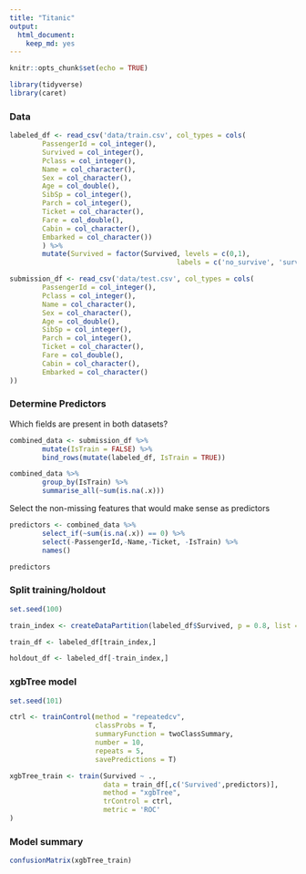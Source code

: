 ```yaml
---
title: "Titanic"
output: 
  html_document: 
    keep_md: yes
---
```


```r
knitr::opts_chunk$set(echo = TRUE)
```

```r
library(tidyverse)
library(caret)
```


### Data  

```r
labeled_df <- read_csv('data/train.csv', col_types = cols(
        PassengerId = col_integer(),
        Survived = col_integer(),
        Pclass = col_integer(),
        Name = col_character(),
        Sex = col_character(),
        Age = col_double(),
        SibSp = col_integer(),
        Parch = col_integer(),
        Ticket = col_character(),
        Fare = col_double(),
        Cabin = col_character(),
        Embarked = col_character())
        ) %>% 
        mutate(Survived = factor(Survived, levels = c(0,1), 
                                         labels = c('no_survive', 'survive') ))

submission_df <- read_csv('data/test.csv', col_types = cols(
        PassengerId = col_integer(),
        Pclass = col_integer(),
        Name = col_character(),
        Sex = col_character(),
        Age = col_double(),
        SibSp = col_integer(),
        Parch = col_integer(),
        Ticket = col_character(),
        Fare = col_double(),
        Cabin = col_character(),
        Embarked = col_character()
))
```

### Determine Predictors  

Which fields are present in both datasets?  

```r
combined_data <- submission_df %>% 
        mutate(IsTrain = FALSE) %>%
        bind_rows(mutate(labeled_df, IsTrain = TRUE))

combined_data %>%
        group_by(IsTrain) %>%
        summarise_all(~sum(is.na(.x)))
```

Select the non-missing features that would make sense as predictors

```r
predictors <- combined_data %>%
        select_if(~sum(is.na(.x)) == 0) %>%
        select(-PassengerId,-Name,-Ticket, -IsTrain) %>%
        names()

predictors
```

### Split training/holdout  

```r
set.seed(100)

train_index <- createDataPartition(labeled_df$Survived, p = 0.8, list = FALSE)

train_df <- labeled_df[train_index,]

holdout_df <- labeled_df[-train_index,]
```

### xgbTree model  

```r
set.seed(101)

ctrl <- trainControl(method = "repeatedcv",
                     classProbs = T,
                     summaryFunction = twoClassSummary,
                     number = 10, 
                     repeats = 5,
                     savePredictions = T)

xgbTree_train <- train(Survived ~ .,
                       data = train_df[,c('Survived',predictors)],
                       method = "xgbTree",
                       trControl = ctrl,
                       metric = 'ROC'
)
```

### Model summary  

```r
confusionMatrix(xgbTree_train)
```

